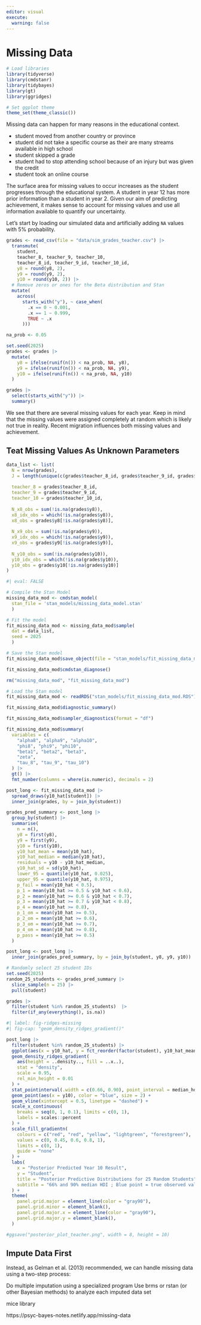 ---
editor: visual
execute:
  warning: false
---

# Missing Data

```{r}
# Load libraries
library(tidyverse)
library(cmdstanr)
library(tidybayes)
library(gt)
library(ggridges)

# Set ggplot theme
theme_set(theme_classic())
```

Missing data can happen for many reasons in the educational context.

* student moved from another country or province
* student did not take a specific course as their are many streams available in high school
* student skipped a grade
* student had to stop attending school because of an injury but was given the credit
* student took an online course

The surface area for missing values to occur increases as the student progresses through the educational system. A student in year 12 has more prior information than a student in year 2. Given our aim of predicting achievement, it makes sense to account for missing values and use all information available to quantify our uncertainty.

Let's start by loading our simulated data and artificially adding ```NA``` values with 5% probability.

```{r}
grades <- read_csv(file = "data/sim_grades_teacher.csv") |>
  transmute(
    student,
    teacher_8, teacher_9, teacher_10,
    teacher_8_id, teacher_9_id, teacher_10_id,
    y8 = round(y8, 2),
    y9 = round(y9, 2),
    y10 = round(y10, 2)) |>
  # Remove zeros or ones for the Beta distribution and Stan
  mutate(
    across(
      starts_with("y"), ~ case_when(
        .x == 0 ~ 0.001,
        .x == 1 ~ 0.999,
        TRUE ~ .x
      )))

na_prob <- 0.05

set.seed(2025)
grades <- grades |>
  mutate(
    y8 = ifelse(runif(n()) < na_prob, NA, y8),
    y9 = ifelse(runif(n()) < na_prob, NA, y9),
    y10 = ifelse(runif(n()) < na_prob, NA, y10)
  )

grades |>
  select(starts_with("y")) |>
  summary()
```
We see that there are several missing values for each year. Keep in mind that the missing values were assigned completely at random which is likely not true in reality. Recent migration influences both missing values and achievement.

## Teat Missing Values As Unknown Parameters

```{r}
data_list <- list(
  N = nrow(grades),
  J = length(unique(c(grades$teacher_8_id, grades$teacher_9_id, grades$teacher_10_id))),
  
  teacher_8 = grades$teacher_8_id,
  teacher_9 = grades$teacher_9_id,
  teacher_10 = grades$teacher_10_id,
  
  N_x8_obs = sum(!is.na(grades$y8)),
  x8_idx_obs = which(!is.na(grades$y8)),
  x8_obs = grades$y8[!is.na(grades$y8)],
  
  N_x9_obs = sum(!is.na(grades$y9)),
  x9_idx_obs = which(!is.na(grades$y9)),
  x9_obs = grades$y9[!is.na(grades$y9)],
  
  N_y10_obs = sum(!is.na(grades$y10)),
  y10_idx_obs = which(!is.na(grades$y10)),
  y10_obs = grades$y10[!is.na(grades$y10)]
)

```

```{r}
#| eval: FALSE

# Compile the Stan Model
missing_data_mod <- cmdstan_model(
  stan_file = 'stan_models/missing_data_model.stan'
  )

# Fit the model
fit_missing_data_mod <- missing_data_mod$sample(
  dat = data_list,
  seed = 2025
  )

# Save the Stan model
fit_missing_data_mod$save_object(file = "stan_models/fit_missing_data_mod.RDS")

fit_missing_data_mod$cmdstan_diagnose()

rm("missing_data_mod", "fit_missing_data_mod")
```

```{r}
# Load the Stan model
fit_missing_data_mod <- readRDS("stan_models/fit_missing_data_mod.RDS")
```

```{r}
fit_missing_data_mod$diagnostic_summary()

fit_missing_data_mod$sampler_diagnostics(format = "df")
```


```{r}
fit_missing_data_mod$summary(
  variables = c(
    "alpha8", "alpha9", "alpha10",
    "phi8", "phi9", "phi10",
    "beta1", "beta2", "beta3",
    "zeta",
    "tau_8", "tau_9", "tau_10")
  ) |>
  gt() |>
  fmt_number(columns = where(is.numeric), decimals = 2)
```


```{r}
post_long <- fit_missing_data_mod |>
  spread_draws(y10_hat[student]) |>
  inner_join(grades, by = join_by(student))

grades_pred_summary <- post_long |>
  group_by(student) |>
  summarise(
    n = n(),
    y8 = first(y8),
    y9 = first(y9),
    y10 = first(y10),
    y10_hat_mean = mean(y10_hat),
    y10_hat_median = median(y10_hat),
    residuals = y10 - y10_hat_median,
    y10_hat_sd = sd(y10_hat),
    lower_95 = quantile(y10_hat, 0.025),
    upper_95 = quantile(y10_hat, 0.975),
    p_fail = mean(y10_hat < 0.5),
    p_1 = mean(y10_hat >= 0.5 & y10_hat < 0.6),
    p_2 = mean(y10_hat >= 0.6 & y10_hat < 0.7),
    p_3 = mean(y10_hat >= 0.7 & y10_hat < 0.8),
    p_4 = mean(y10_hat >= 0.8),
    p_1_om = mean(y10_hat >= 0.5),
    p_2_om = mean(y10_hat >= 0.6),
    p_3_om = mean(y10_hat >= 0.7),
    p_4_om = mean(y10_hat >= 0.8),
    p_pass = mean(y10_hat >= 0.5)
  )

post_long <- post_long |>
  inner_join(grades_pred_summary, by = join_by(student, y8, y9, y10))

# Randomly select 25 student IDs
set.seed(2025)
random_25_students <- grades_pred_summary |>
  slice_sample(n = 25) |>
  pull(student)

grades |>
  filter(student %in% random_25_students)  |>
  filter(if_any(everything(), is.na))
```

```{r, fig.height=10, fig.width=8}
#| label: fig-ridges-missing
#| fig-cap: "geom_density_ridges_gradient()"

post_long |>
  filter(student %in% random_25_students) |>
  ggplot(aes(x = y10_hat, y = fct_reorder(factor(student), y10_hat_mean))) +
  geom_density_ridges_gradient(
    aes(height = ..density.., fill = ..x..),
    stat = "density",
    scale = 0.95,
    rel_min_height = 0.01
  ) +
  stat_pointinterval(.width = c(0.66, 0.90), point_interval = median_hdi) +
  geom_point(aes(x = y10), color = "blue", size = 2) +
  geom_vline(xintercept = 0.5, linetype = "dashed") +
  scale_x_continuous(
    breaks = seq(0, 1, 0.1), limits = c(0, 1),
    labels = scales::percent
  ) +
  scale_fill_gradientn(
    colours = c("red", "red", "yellow", "lightgreen", "forestgreen"),
    values = c(0, 0.45, 0.6, 0.8, 1),
    limits = c(0, 1),
    guide = "none"
  ) +
  labs(
    x = "Posterior Predicted Year 10 Result",
    y = "Student",
    title = "Posterior Predictive Distributions for 25 Random Students",
    subtitle = "66% and 90% median HDI ; Blue point = true observed value"
  ) +
  theme(
    panel.grid.major = element_line(color = "gray90"),
    panel.grid.minor = element_blank(),
    panel.grid.major.x = element_line(color = "gray90"),
    panel.grid.major.y = element_blank(),
  )

#ggsave("posterior_plot_teacher.png", width = 8, height = 10)
```




## Impute Data First

Instead, as Gelman et al. (2013) recommended, we can handle missing data using a two-step process:

Do multiple imputation using a specialized program
Use brms or rstan (or other Bayesian methods) to analyze each imputed data set

mice library

https://psyc-bayes-notes.netlify.app/missing-data
